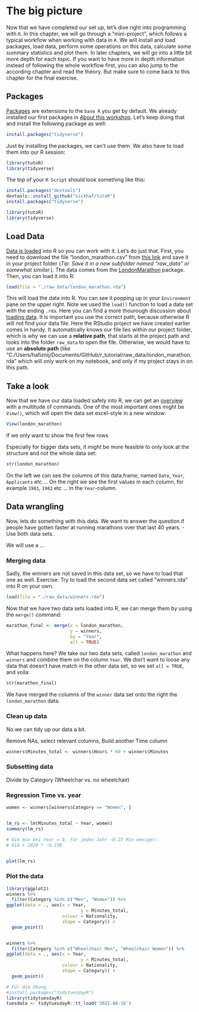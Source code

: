 # The big picture

Now that we have completed our set up, let's dive right into programming with `R`. In this chapter, we will go through a "mini-project", which follows a typical workflow when working with data in `R`. We will install and load packages, load data, perform some operations on this data, calculate some summary statistics and plot them. In later chapters, we will go into a little bit more depth for each topic. If you want to have more in depth information instead of following the whole workflow first, you can also jump to the according chapter and read the theory. But make sure to come back to this chapter for the final exercise.

## Packages

[Packages](\packages.qmd) are extensions to the `base R` you get by default. We already installed our first packages in [About this workshop](https://nickhaf.github.io/r_tutorial/setup.html#about-this-workshop). Let's keep doing that and install the following package as well:

```r
install.packages("tidyverse")
```

Just by installing the packages, we can't use them. We also have to load them into our R session:

```r
library(tutoR)
library(tidyverse)
```

The top of your `R Script` should look something like this:

```r
install.packages("devtools")
devtools::install_github("nickhaf/tutoR")
install.packages("tidyverse")

library(tutoR)
library(tidyverse)
```

## Load Data

[Data is loaded](\load_data.qmd) into R so you can work with it. Let's do just that. First, you need to download the file "london_marathon.csv" from [this link](https://github.com/nickhaf/r_tutorial/tree/getting_started/raw_data) and save it in your project folder (*Tip: Save it in a new subfolder named "raw_data" or somewhat similar.*). The data comes from the [LondonMarathon](https://github.com/nrennie/LondonMarathon) package. Then, you can load it into R:

```r
load(file = "./raw_data/london_marathon.rda")
```

This will load the data into R. You can see it popping up in your `Environment` pane on the upper right. Note we used the `load()` function to load a data set with the ending `.rda`. Here you can find a more thourough discussion about [loading data](\load_data.qmd). It is important you use the correct path, because otherwise R will not find your data file. Here the RStudio project we have created earlier comes in handy. It automatically knows our file lies within our project folder, which is why we can use a **relative path**, that starts at the project path and looks into the folder `raw_data` to open the file. Otherwise, we would have to use an **absolute path** (like "C:/Users/hafiznij/Documents/GitHub/r_tutorial/raw_data/london_marathon.rda" which will only work on my notebook, and only if my project stays in on this path.

## Take a look

Now that we have our data loaded safely into R, we can get an [overview](\overview.qmd) with a multitude of commands. One of the most important ones might be `View()`, which will open the data set excel-style in a new window:

```r
View(london_marathon)
```

If we only want to show the first few rows

Especially for bigger data sets, it might be more feasible to only look at the structure and not the whole data set:

```r
str(london_marathon)
```

On the left we can see the columns of this data.frame, named `Date`, `Year`, `Applicants` etc ... On the right we see the first values in each column, for example `1981`, `1982` etc ... in the `Year`-column.

## Data wrangling

Now, lets do something with this data. We want to answer the question if people have gotten faster at running marathons over that last 40 years. 
- Use both data sets. 

We will use a ...

### Merging data
Sadly, the winners are not saved in this data set, so we have to load that one as well. 
Exercise: Try to load the second data set called "winners.rda" into R on your own.

```r
load(file = "./raw_data/winners.rda")
```

Now that we have two data sets loaded into R, we can merge them by using the `merge()` command: 

```r
marathon_final <- merge(x = london_marathon, 
                        y = winners,
                        by = "Year",
                        all = TRUE)
```

What happens here? We take our two data sets, called `london_marathon` and `winners` and combine them on the column `Year`. We don't want to loose any data that doesn't have match in the other data set, so we set `all = TRUE`, and voila:
```r
str(marathon_final)
```
We have merged the columns of the `winner` data set onto the right the `london_marathon` data.

### Clean up data
No we can tidy up our data a bit. 

Remove NAs, select relevant columns, Build another Time column

```r
winners$Minutes_total <- winners$Hours * 60 + winners$Minutes

```

### Subsetting data

Divide by Category (Wheelchar vs. no wheelchair)

### Regression Time vs. year

```r
women <- winners[winners$Category == "Women", ]


lm_rs <- lm(Minutes_total ~ Year, women)
summary(lm_rs)

# 614 min bei Year = 0, für jedes Jahr -0.23 Min weniger:
# 614 + 2020 * -0.236


plot(lm_rs)
```

### Plot the data

```r
library(ggplot2)
winners %>%
  filter(Category %in% c("Men", "Women")) %>%
ggplot(data = ., aes(x = Year,
                            y = Minutes_total,
                     colour = Nationality,
                     shape = Category)) +
  geom_point()


winners %>%
  filter(Category %in% c("Wheelchair Men", "Wheelchair Women")) %>%
ggplot(data = ., aes(x = Year,
                            y = Minutes_total,
                     colour = Nationality,
                     shape = Category)) +
  geom_point()

```

```r
# Für die Übung. 
#install.packages("tidytuesdayR")
library(tidytuesdayR)
tuesdata <- tidytuesdayR::tt_load('2022-08-16')


```
